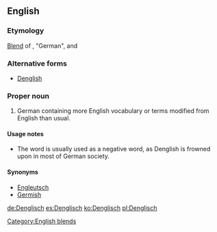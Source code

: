 ==English==

===Etymology===
[[blend|Blend]] of {{term|Deutsch|lang=de}}, "German", and {{term|English}}

===Alternative forms===
* [[Denglish]]

===Proper noun===
{{wikipedia}}
{{en-proper noun}}

# German containing more English vocabulary or terms modified from English than usual. 

====Usage notes====
*The word is usually used as a negative word, as Denglish is frowned upon in most of German society.

====Synonyms====
* [[Engleutsch]]
* [[Germish]]

[[Category:English blends]]

[[de:Denglisch]]
[[es:Denglisch]]
[[ko:Denglisch]]
[[pl:Denglisch]]